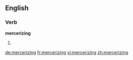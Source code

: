 ==English==

===Verb===
'''mercerizing'''

# {{third-person singular of|mercerize}}

[[de:mercerizing]]
[[fr:mercerizing]]
[[vi:mercerizing]]
[[zh:mercerizing]]